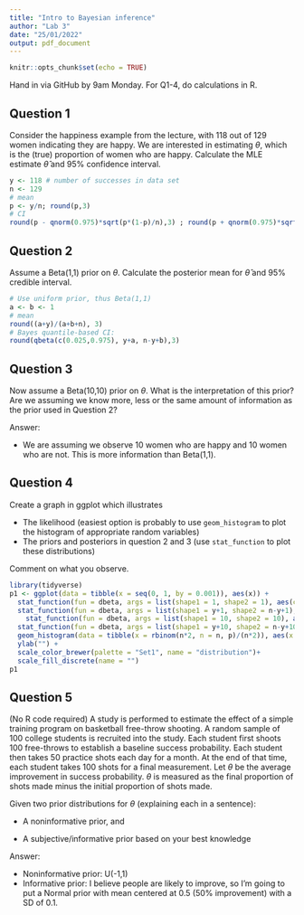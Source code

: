 ```yaml
---
title: "Intro to Bayesian inference"
author: "Lab 3"
date: "25/01/2022"
output: pdf_document
---
```


```r
knitr::opts_chunk$set(echo = TRUE)
```

Hand in via GitHub by 9am Monday. For Q1-4, do calculations in R. 

## Question 1

Consider the happiness example from the lecture, with 118 out of 129 women indicating they are happy. We are interested in estimating $\theta$, which is the (true) proportion of women who are happy. Calculate the MLE estimate $\hat{\theta}$ and 95% confidence interval. 

```r
y <- 118 # number of successes in data set
n <- 129
# mean
p <- y/n; round(p,3)
# CI
round(p - qnorm(0.975)*sqrt(p*(1-p)/n),3) ; round(p + qnorm(0.975)*sqrt(p*(1-p)/n),3)
```


## Question 2

Assume a Beta(1,1) prior on $\theta$. Calculate the posterior mean for $\hat{\theta}$ and 95% credible interval. 

```r
# Use uniform prior, thus Beta(1,1)
a <- b <- 1
# mean
round((a+y)/(a+b+n), 3)
# Bayes quantile-based CI:
round(qbeta(c(0.025,0.975), y+a, n-y+b),3)
```


## Question 3

Now assume a Beta(10,10) prior on $\theta$. What is the interpretation of this prior? Are we assuming we know more, less or the same amount of information as the prior used in Question 2?

Answer:

- We are assuming we observe 10 women who are happy and 10 women who are not. This is more information than Beta(1,1).

## Question 4

Create a graph in ggplot which illustrates

- The likelihood (easiest option is probably to use `geom_histogram` to plot the histogram of appropriate random variables)
- The priors and posteriors in question 2 and 3 (use `stat_function` to plot these distributions)

Comment on what you observe. 

```r
library(tidyverse)
p1 <- ggplot(data = tibble(x = seq(0, 1, by = 0.001)), aes(x)) +
  stat_function(fun = dbeta, args = list(shape1 = 1, shape2 = 1), aes(color = "Beta(1,1) prior")) + 
  stat_function(fun = dbeta, args = list(shape1 = y+1, shape2 = n-y+1), aes(color = "Beta(1,1) posterior")) + 
    stat_function(fun = dbeta, args = list(shape1 = 10, shape2 = 10), aes(color = "Beta(10,10) prior")) + 
  stat_function(fun = dbeta, args = list(shape1 = y+10, shape2 = n-y+10), aes(color = "Beta(10,10) posterior")) + 
  geom_histogram(data = tibble(x = rbinom(n*2, n = n, p)/(n*2)), aes(x = x, y = ..density.., fill = 'likelihood'), alpha = 0.3, binwidth = 0.015)+
  ylab("") +
  scale_color_brewer(palette = "Set1", name = "distribution")+
  scale_fill_discrete(name = "")
p1
```


## Question 5

(No R code required) A study is performed to estimate the effect of a simple training program on basketball free-throw shooting. A random sample of 100 college students is recruited into the study. Each student first shoots 100 free-throws to establish a baseline success probability. Each student then takes 50 practice shots each day for a month. At the end of that time, each student takes 100 shots for a final measurement. Let $\theta$ be the average improvement in success probability. $\theta$ is measured as the final proportion of shots made minus the initial proportion of shots made. 

Given two prior distributions for $\theta$ (explaining each in a sentence):

- A noninformative prior, and

- A subjective/informative prior based on your best knowledge

Answer:

- Noninformative prior: U(-1,1)
- Informative prior: I believe people are likely to improve, so I'm going to put a Normal prior with mean centered at 0.5 (50% improvement) with a SD of 0.1. 

